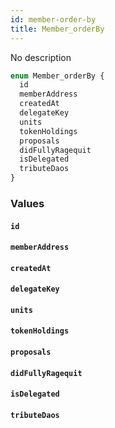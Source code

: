 ```yaml
---
id: member-order-by
title: Member_orderBy
---
```


No description

```graphql
enum Member_orderBy {
  id
  memberAddress
  createdAt
  delegateKey
  units
  tokenHoldings
  proposals
  didFullyRagequit
  isDelegated
  tributeDaos
}
```

### Values

#### `id`

#### `memberAddress`

#### `createdAt`

#### `delegateKey`

#### `units`

#### `tokenHoldings`

#### `proposals`

#### `didFullyRagequit`

#### `isDelegated`

#### `tributeDaos`
